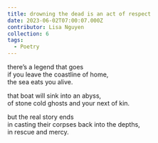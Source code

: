 ```yaml
---
title: drowning the dead is an act of respect
date: 2023-06-02T07:00:07.000Z
contributor: Lisa Nguyen
collection: 6
tags:
  - Poetry
---
```


there’s a legend that goes<br />
if you leave the coastline of home,<br />
the sea eats you alive.

that boat will sink into an abyss,<br />
of stone cold ghosts and your next of kin.

but the real story ends<br />
in casting their corpses back into the depths,<br />
in rescue and mercy.
